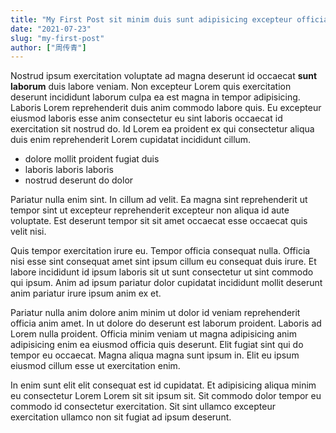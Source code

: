 ```yaml
---
title: "My First Post sit minim duis sunt adipisicing excepteur officia nostrud duis dolore"
date: "2021-07-23"
slug: "my-first-post"
author: ["周传青"]
---
```


Nostrud ipsum exercitation voluptate ad magna deserunt id occaecat **sunt laborum** duis labore veniam. Non excepteur Lorem quis exercitation deserunt incididunt laborum culpa ea est magna in tempor adipisicing. Laboris Lorem reprehenderit duis anim commodo labore quis. Eu excepteur eiusmod laboris esse anim consectetur eu sint laboris occaecat id exercitation sit nostrud do. Id Lorem ea proident ex qui consectetur aliqua duis enim reprehenderit Lorem cupidatat incididunt cillum.

* dolore mollit proident fugiat duis
* laboris laboris laboris
* nostrud deserunt do dolor

Pariatur nulla enim sint. In cillum ad velit. Ea magna sint reprehenderit ut tempor sint ut excepteur reprehenderit excepteur non aliqua id aute voluptate. Est deserunt tempor sit sit amet occaecat esse occaecat quis velit nisi.

Quis tempor exercitation irure eu. Tempor officia consequat nulla. Officia nisi esse sint consequat amet sint ipsum cillum eu consequat duis irure. Et labore incididunt id ipsum laboris sit ut sunt consectetur ut sint commodo qui ipsum. Anim ad ipsum pariatur dolor cupidatat incididunt mollit deserunt anim pariatur irure ipsum anim ex et.

Pariatur nulla anim dolore anim minim ut dolor id veniam reprehenderit officia anim amet. In ut dolore do deserunt est laborum proident. Laboris ad Lorem nulla proident. Officia minim veniam ut magna adipisicing anim adipisicing enim ea eiusmod officia quis deserunt. Elit fugiat sint qui do tempor eu occaecat. Magna aliqua magna sunt ipsum in. Elit eu ipsum eiusmod cillum esse ut exercitation enim.

In enim sunt elit elit consequat est id cupidatat. Et adipisicing aliqua minim eu consectetur Lorem Lorem sit sit ipsum sit. Sit commodo dolor tempor eu commodo id consectetur exercitation. Sit sint ullamco excepteur exercitation ullamco non sit fugiat ad ipsum deserunt.